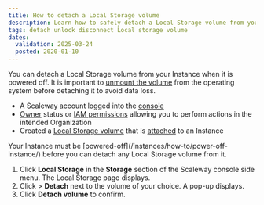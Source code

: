 ```yaml
---
title: How to detach a Local Storage volume
description: Learn how to safely detach a Local Storage volume from your Scaleway Instance.
tags: detach unlock disconnect Local storage volume
dates:
  validation: 2025-03-24
  posted: 2020-01-10
---
```



You can detach a Local Storage volume from your Instance when it is powered off. It is important to [unmount the volume](/block-storage/api-cli/unmounting-a-volume/) from the operating system before detaching it to avoid data loss.

<Requirements />

- A Scaleway account logged into the [console](https://account.scaleway.com/?service=elements)
- [Owner](/iam/concepts/#owner) status or [IAM permissions](/iam/concepts/#permission) allowing you to perform actions in the intended Organization
- Created a [Local Storage volume](/local-storage/how-to/create-volume/) that is [attached](/local-storage/how-to/attach-volume/) to an Instance


<Message type="important">
    Your Instance must be [powered-off](/instances/how-to/power-off-instance/) before you can detach any Local Storage volume from it.
</Message>

1. Click **Local Storage** in the **Storage** section of the Scaleway console side menu. The Local Storage page displays.
2. Click <Icon name="more" /> > **Detach** next to the volume of your choice. A pop-up displays.
3. Click **Detach volume** to confirm.
